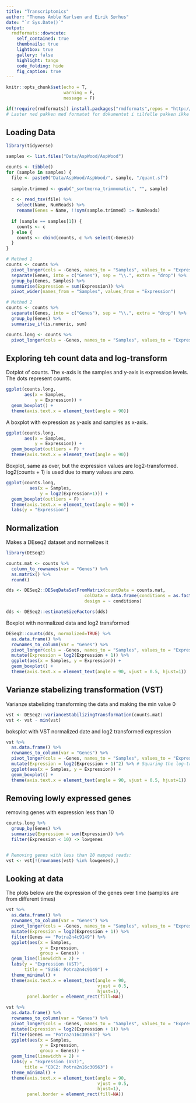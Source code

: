 ```yaml
---
title: "Transcriptomics"
author: "Thomas Amble Karlsen and Eirik Sørhus"
date: "`r Sys.Date()`"
output: 
  rmdformats::downcute:
    self_contained: true
    thumbnails: true
    lightbox: true
    gallery: false
    highlight: tango
    code_folding: hide
    fig_caption: true
---
```


```r
knitr::opts_chunk$set(echo = T, 
                      warning = F, 
                      message = F)
```

```r
if(!require(rmdformats)) install.packages("rmdformats",repos = "http://cran.us.r-project.org")
# Laster ned pakken med formatet for dokumentet i tilfelle pakken ikke allerede er installert
```

## Loading Data
```r
library(tidyverse)
```

```r
samples <- list.files("Data/AspWood/AspWood")

counts <- tibble()
for (sample in samples) {
  file <- paste0("Data/AspWood/AspWood/", sample, "/quant.sf")
  
  sample.trimmed <- gsub("_sortmerna_trimmomatic", "", sample)
  
  c <- read_tsv(file) %>%
    select(Name, NumReads) %>%
    rename(Genes = Name, !!sym(sample.trimmed) := NumReads)
  
  if (sample == samples[1]) {
    counts <- c 
  } else {
    counts <- cbind(counts, c %>% select(-Genes))
  }
}

```


```r
# Method 1
counts <- counts %>% 
  pivot_longer(cols = -Genes, names_to = "Samples", values_to = "Expression") %>%
  separate(Genes, into = c("Genes"), sep = "\\.", extra = "drop") %>% 
  group_by(Genes, Samples) %>%
  summarise(Expression = sum(Expression)) %>%
  pivot_wider(names_from = "Samples", values_from = "Expression")

# Method 2
counts <- counts %>% 
  separate(Genes, into = c("Genes"), sep = "\\.", extra = "drop") %>% 
  group_by(Genes) %>%
  summarise_if(is.numeric, sum)
```

```r
counts.long <- counts %>% 
  pivot_longer(cols = -Genes, names_to = "Samples", values_to = "Expression")
```

## Exploring teh count data and log-transform
Dotplot of counts. The x-axis is the samples and y-axis is expression levels. The dots represent counts.
```r
ggplot(counts.long, 
       aes(x = Samples,
           y = Expression)) +
  geom_boxplot() +
  theme(axis.text.x = element_text(angle = 90))
```

A boxplot with expression as y-axis and samples as x-axis.
```r
ggplot(counts.long, 
       aes(x = Samples,
           y = Expression)) +
  geom_boxplot(outliers = F) +
  theme(axis.text.x = element_text(angle = 90))
```

Boxplot, same as over, but the expression values are log2-transformed. log2(counts + 1) is used due to many values are zero.
```r
ggplot(counts.long, 
         aes(x = Samples,
             y = log2(Expression+1))) +
  geom_boxplot(outliers = F) +
  theme(axis.text.x = element_text(angle = 90)) +
  labs(y = "Expression")
```

## Normalization
Makes a DEseq2 dataset and normelizes it
```r
library(DESeq2)

counts.mat <- counts %>% 
  column_to_rownames(var = "Genes") %>% 
  as.matrix() %>% 
  round()

dds <- DESeq2::DESeqDataSetFromMatrix(countData = counts.mat,
                              colData = data.frame(conditions = as.factor(colnames(counts.mat))),
                              design = ~ conditions)

dds <- DESeq2::estimateSizeFactors(dds)
```

Boxplot with normalized data and log2 transformed
```r
DESeq2::counts(dds, normalized=TRUE) %>% 
  as.data.frame() %>% 
  rownames_to_column(var = "Genes") %>%  
  pivot_longer(cols = -Genes, names_to = "Samples", values_to = "Expression") %>% 
  mutate(Expression = log2(Expression + 1)) %>% 
  ggplot(aes(x = Samples, y = Expression)) +
  geom_boxplot() +
  theme(axis.text.x = element_text(angle = 90, vjust = 0.5, hjust=1))
```

## Varianze stabelizing transformation (VST)
Varianze stabelizing transforming the data and making the min value 0
```r
vst <- DESeq2::varianceStabilizingTransformation(counts.mat)
vst <- vst - min(vst)
```

boksplot with VST normalized date and log2 transformed expression
```r
vst %>% 
  as.data.frame() %>% 
  rownames_to_column(var = "Genes") %>%  
  pivot_longer(cols = -Genes, names_to = "Samples", values_to = "Expression") %>% 
  mutate(Expression = log2(Expression + 1)^2) %>% # Squaring the log-transformed transformation to make it visually comparable to previous boxplots
  ggplot(aes(x = Samples, y = Expression)) +
  geom_boxplot() +
  theme(axis.text.x = element_text(angle = 90, vjust = 0.5, hjust=1))
```

## Removing lowly expressed genes
removing genes with expression less than 10
```r
counts.long %>% 
  group_by(Genes) %>% 
  summarise(Expression = sum(Expression)) %>% 
  filter(Expression < 10) -> lowgenes


# Removing genes with less than 10 mapped reads:
vst <- vst[!(rownames(vst) %in% lowgenes),]
```

## Looking at data
The plots below are the expression of the genes over time (samples are from different times)
```r
vst %>% 
  as.data.frame() %>% 
  rownames_to_column(var = "Genes") %>%  
  pivot_longer(cols = -Genes, names_to = "Samples", values_to = "Expression") %>% 
  mutate(Expression = log2(Expression + 1)) %>% 
  filter(Genes == "Potra2n4c9149") %>% 
  ggplot(aes(x = Samples,
             y = Expression,
             group = Genes)) +
  geom_line(linewidth = 2) +
  labs(y = "Expression (VST)",
       title = "SUS6: Potra2n4c9149") +
  theme_minimal() +
  theme(axis.text.x = element_text(angle = 90, 
                                   vjust = 0.5, 
                                   hjust=1),
        panel.border = element_rect(fill=NA))
```

```r
vst %>% 
  as.data.frame() %>% 
  rownames_to_column(var = "Genes") %>%  
  pivot_longer(cols = -Genes, names_to = "Samples", values_to = "Expression") %>% 
  mutate(Expression = log2(Expression + 1)) %>% 
  filter(Genes == "Potra2n16c30563") %>% 
  ggplot(aes(x = Samples,
             y = Expression,
             group = Genes)) +
  geom_line(linewidth = 2) +
  labs(y = "Expression (VST)",
       title = "CDC2: Potra2n16c30563") +
  theme_minimal() +
  theme(axis.text.x = element_text(angle = 90, 
                                   vjust = 0.5, 
                                   hjust=1),
        panel.border = element_rect(fill=NA))
```

